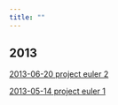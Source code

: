 ```yaml
---
title: ""
---
```


## 2013

[2013-06-20 project euler 2](2013-06-20-project-euler-2.html)

[2013-05-14 project euler 1](2013-05-14-project-euler-1.html)
